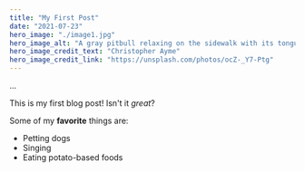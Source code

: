 ```yaml
---
title: "My First Post"
date: "2021-07-23"
hero_image: "./image1.jpg"
hero_image_alt: "A gray pitbull relaxing on the sidewalk with its tongue hanging out"
hero_image_credit_text: "Christopher Ayme"
hero_image_credit_link: "https://unsplash.com/photos/ocZ-_Y7-Ptg"
---
```


...

This is my first blog post! Isn't it *great*?

Some of my **favorite** things are:

* Petting dogs
* Singing
* Eating potato-based foods